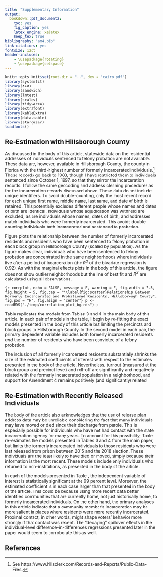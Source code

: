```yaml
---
title: "Supplementary Information"
output:
  bookdown::pdf_document2:
    toc: yes
    fig_caption: yes
    latex_engine: xelatex
    keep_tex: true
bibliography: "am4.bib"
link-citations: yes
fontsize: 12pt
header-includes:
    - \usepackage{rotating}
    - \usepackage{setspace}
---
```

```r
knitr::opts_knit$set(root.dir = "..", dev = "cairo_pdf")
library(systemfit)
library(AER)
library(sandwich)
library(lmtest)
library(scales)
library(tidyverse)
library(extrafont)
library(kableExtra)
library(data.table)
library(stargazer)
loadfonts()
```
\pagenumbering{gobble}
\pagenumbering{arabic}
\doublespacing
## Re-Estimation with Hillsborough County {-}

As discussed in the body of this article, statewide data on the residential addresses of individuals sentenced to felony probation are not available. These data are, however, available in Hillsborough County, the county in Florida with the third-highest number of formerly incarcerated individuals.^[See https://www.hillsclerk.com/Records-and-Reports/Public-Data-Files.] These records go back to 1988, though I have restricted them to individuals sentenced since October 1, 1997, so that they mirror the incarceration records. I follow the same geocoding and address cleaning procedures as for the incarceration records discussed above. These data do not include unique identifiers. To avoid double-counting, only the most recent record for each unique first name, middle name, last name, and date of birth is retained. This potentially excludes different people whose names and dates of birth are identical. Individuals whose adjudication was withheld are excluded, as are individuals whose names, dates of birth, and addresses match individuals who were formerly incarcerated. This avoids double counting individuals both incarcerated and sentenced to probation.

Figure \ref{fig:scatter} plots the relationship between the number of formerly incarcerated residents and residents who have been sentenced to felony probation in each block group in Hillsborough County (scaled by population). As the figure makes clear, individuals who have been sentenced to felony probation are concentrated in the same neighborhoods where individuals live after a period of incarceration (the *R^2^* of the bivariate regression is 0.92). As with the marginal effects plots in the body of this article, the figure does not show outlier neighborhoods but the line of best fit and *R^2^* are calculated using all observations.

```{r corrplot, echo = FALSE, message = F, warning = F, fig.width = 7.5, fig.height = 5, fig.cap = "\\label{fig:scatter}Relationship Between Formerly Incarcerated and Probationed Residents, Hillsborough County", fig.pos = "H", fig.align = "center"}
p <- readRDS("./temp/correlation_plot_bg.rds")
p
```

Table \ref{tab:ap-hills-1} replicates the models from Tables 3 and 4 in the main body of this article. In each pair of models in the table, I begin by re-fitting the exact models presented in the body of this article but limiting the precincts and block groups to Hillsborough County. In the second model in each pair, the primary dependent variable includes both formerly incarcerated residents *and* the number of residents who have been convicted of a felony probation.

\begin{singlespace}
```r
load("./temp/precinct_turnout_hills.rdata")
load("./temp/bg_turnout_hills.rdata")
load("./temp/support_reg_hills.rdata")
load("./temp/precinct_rolloff_hills.rdata")

stargazer(m2, m2b, m1bg, m1bbg, m1, m1b, m3, m3b,
          header = F,
          type = "text", notes.align = "l",
          column.labels = c("Precinct-Level Turnout", "Block Group-Level Turnout",
                            "Am. 4 Support", "Roll-off"),
          column.separate = c(2, 2, 2, 2),
          covariate.labels = c("Formerly Incarcerated Residents",
                               "Total Disenfranchised Individuals",
                               "Percent White", "Percent Black",
                               "Percent Latino", "Percent Asian", "Percent Male", "Percent Democrats",
                               "Percent Republicans",
                               "Average Age", "Average Income (dollarsign10,000s)", "Percent With Some College",
                               "Percent Unemployed"),
          dep.var.labels.include = FALSE,
          title = "\\label{tab:ap-hills-1} Neighborhood Turnout, Support for Am. 4, and Roll-Off in 2018",
          table.placement = "H",
          omit.stat = c("f", "ser"),
          omit = c("US_Congressional_District", "female",
                   "General", "to_16", "to_14", "to_12", "to_10"),
          table.layout = "-cm#-t-a-s-n",
          out = "./temp/test.tex",
          out.header = F,
          notes = "TO REPLACE",
          se = list(m2_ses, m2b_ses, m1bg_ses, m1bbg_ses,
                    m1_ses, m1b_ses, m3_ses, m3b_ses),
          add.lines=list(c("Congressional District FEs" , "X", "X", "X", "X", "X", "X", "X", "X"),
                         c("Turnout in 2010 {--} 2016"  , "X", "X", "X", "X", "X", "X", "X", "X")))

j <- fread("./temp/test.tex", header = F, sep = "+")

note.latex <- "\\multicolumn{9}{l}{\\scriptsize{\\parbox{.5\\linewidth}{\\vspace{2pt}$^{***}p<0.01$, $^{**}p<0.05$, $^*p<0.1$. \\\\Robust standard errors (clustered by congressional district) in parentheses.}}}"

j <- j %>%
  mutate(n = row_number(),
         V1 = ifelse(grepl("TO REPLACE", V1), note.latex, V1),
         V1 = ifelse(grepl("\\\\#tab", V1), gsub("\\\\#", "", V1), V1)) %>%
  filter(!grepl("Note:", V1))

insert1 <- "\\resizebox{1\\textwidth}{!}{%"
insert2 <- "}"

j <- bind_rows(j, data.frame(V1 = c(insert1, insert2), n = c(3.1, nrow(j) + 1 - 0.01))) %>%
  mutate(V1 = gsub("dollarsign", "\\\\$", V1)) %>%
  arrange(n) %>%
  select(-n)


write.table(j, "./temp/hills_hood.tex", quote = F, col.names = F,
            row.names = F)

```
\input{"../temp/hills_hood.tex"}
\end{singlespace}

The relationship between disenfranchised residents and precinct-level support for Amendment 4, and precinct-level turnout, are nonsignificant in Table \ref{tab:ap-hills-1} despite being significant statewide. Block group-level turnout and roll-off remain negatively associated with the presence of disenfranchised individuals. Importantly, in no model does moving from measuring only formerly incarcerated individuals to measuring all disenfranchised individuals change the sign on a statistically significant relationship. This provides corroboration for the argument that the neighborhood-level results presented in the body of this article, measured using only formerly incarcerated residents, apply to the formerly disenfranchised population more generally.

I next interrogate whether the use of only incarceration records is likely impacting the individual-level analyses presented in the body of the article. I re-run the matching procedure described above, where a registered voter is considered treated if they lived with *any* disenfranchised individual. Potential controls for this matching procedure are limited to Hillsborough County, where we can be sure registered voters do not live with individuals sentenced to felony probation. The matching procedure is successful at reducing differences between treated and control voters in Hillsborough County.

In Table \ref{tab:ap-hills-2}, models 1 -- 4 re-estimate models 1 -- 4 from Table 6 from the main paper, where the pool is limited to treated voters who live in Hillsborough County and their matches. Models 5 -- 8 present the results using the broader treatment definition.

\begin{singlespace}
\input{"../temp/dind_reg_hills_av.tex"}
\end{singlespace}

In Hillsborough County, the magnitude of the treatment effect grows when we broaden the treatment group to include anyone who lives with a formerly disenfranchised individual. This raises interesting questions about the potential differential spillover effects of living with a formerly incarcerated individual versus with an individual sentenced to felony probation. This may also be due to some housemates of probationed individuals serving as controls in the main analysis, collapsing the distinction between treated and control and producing conservative estimates. Nonetheless, Table \ref{tab:ap-hills-2} provides evidence that the negative treatment effects identified among voters living with formerly incarcerated individuals in the body of this article are likely generalizable to all voters living with disenfranchised individuals.

## Re-Estimation with All Formerly Incarcerated Individuals {-}

When discussing the impact of formerly incarcerated residents on neighborhood turnout and support for Amendment 4 in the body of this paper, I include only a subset of formerly incarcerated residents. I exclude individuals who returned from prison to institutions listed by four or more other formerly incarcerated individuals. I choose to exclude these individuals because I am most interested in the relationship between Amendment 4 and the turnout of individuals in proximal contact with the criminal justice system. @Walker2017 defines proximal contact "as having a loved one who is a custodial citizen without yourself having had contact" (542). Because much of the literature focuses on the mechanisms linking personal relationships, proximal contact, and political participation, I limit the sample to formerly incarcerated individuals who are likely returning to neighborhoods with social and familial ties.

Nevertheless, living in a neighborhood with a large number of formerly incarcerated individuals who reside in institutions like half-way houses or shelters might structure voting behavior. Here I re-estimate the models presented in Tables 3 and 4 in the body of this paper, but now including *all* formerly incarcerated residents. Table \ref{tab:ap-a-1} presents the results of these estimations. Model 1 presents the turnout regression estimated at the block group level, while Models 2 -- 4 are estimated using precinct level data.

\begin{singlespace}
```r
load("./temp/bg_regs_appendix.rdata")

bg <- m1b_ap

load("./temp/precinct_regs_appendix.rdata")

stargazer(bg, m2b_ap, m1b_ap, m3b_ap,
          header = F,
          type = "latex", notes.align = "l",
          covariate.labels = c("Formerly Incarcerated Residents",
                               "Percent White", "Percent Black",
                               "Percent Latino", "Percent Asian", "Percent Male", "Percent Democrats",
                               "Percent Republicans",
                               "Average Age", "Average Income (dollarsign10,000s)", "Percent With Some College",
                               "Percent Unemployed"),
          dep.var.labels = c("Turnout", "Turnout", "Support for Am. 4", "Roll-Off"),
          title = "\\label{tab:ap-a-1} Including All Formerly Incarcerated Residents",
          column.labels = c("Block Group", "Precinct"),
          column.separate = c(1, 3),
          table.placement = "H",
          omit.stat = c("f", "ser"),
          omit = c("US_Congressional_District", "female",
                   "General", "to"),
          table.layout = "-cmd#-t-a-s-n",
          out = "./temp/test.tex",
          out.header = F,
          notes = "TO REPLACE",
          se = list(coef(summary(bg    , cluster = c("US_Congressional_District")))[, 2],
                    coef(summary(m2b_ap, cluster = c("US_Congressional_District")))[, 2],
                    coef(summary(m1b_ap, cluster = c("US_Congressional_District")))[, 2],
                    coef(summary(m3b_ap, cluster = c("US_Congressional_District")))[, 2]),
          add.lines=list(c("Congressional District FEs" , "X", "X", "X", "X"),
                         c("Turnout in 2010 {--} 2016"  , "X", "X", "X", "X")))

j <- fread("./temp/test.tex", header = F, sep = "+")

note.latex <- "\\multicolumn{5}{l}{\\scriptsize{\\parbox{.5\\linewidth}{\\vspace{2pt}$^{***}p<0.01$, $^{**}p<0.05$, $^*p<0.1$. \\\\Robust standard errors (clustered by congressional district) in parentheses.}}}"

j <- j %>%
  mutate(n = row_number(),
         V1 = ifelse(grepl("TO REPLACE", V1), note.latex, V1),
         V1 = ifelse(grepl("\\\\#tab", V1), gsub("\\\\#", "", V1), V1)) %>%
  filter(!grepl("Note:", V1))

insert1 <- "\\resizebox{!}{.5\\textheight}{%"
insert2 <- "}"

j <- bind_rows(j, data.frame(V1 = c(insert1, insert2), n = c(3.1, nrow(j) + 1 - 0.01))) %>%
  mutate(V1 = gsub("dollarsign", "\\\\$", V1)) %>%
  arrange(n) %>%
  select(-n)

write.table(j, "./temp/ap_a_1.tex", quote = F, col.names = F,
            row.names = F)
```
\input{"../temp/ap_a_1.tex"}
\end{singlespace}

The inclusion of all formerly incarcerated residents substantially shrinks the size of the estimated coefficients of interest with respect to the estimates presented in the body of the article. Nevertheless, turnout (measured at the block group and precinct level) and roll-off are significantly and negatively related with the formerly incarcerated population in a neighborhood, and support for Amendment 4 remains positively (and significantly) related.

## Re-Estimation with Recently Released Individuals {-}

The body of the article also acknowledges that the use of release plan address data may be unreliable considering the fact that many individuals may have moved or died since their discharge from parole. This is especially possible for individuals who have not had contact with the state incarceration agency for many years. To account for this possibility, Table \ref{tab:ap-a-2} re-estimates the models presented in Tables 3 and 4 from the main paper, but limits the formerly incarcerated individuals to those residents who were last released from prison between 2015 and the 2018 election. These individuals are the least likely to have died or moved, simply because their information is the most recent. These models include only individuals who returned to non-institutions, as presented in the body of the article.

\begin{singlespace}
```r
load("./temp/bg_regs_appendix.rdata")

bg <- m1_ap

load("./temp/precinct_regs_appendix.rdata")

stargazer(bg, m2_ap, m1_ap, m3_ap,
          header = F,
          type = "latex", notes.align = "l",
          covariate.labels = c("Formerly Incarcerated Residents",
                               "Percent White", "Percent Black",
                               "Percent Latino", "Percent Asian", "Percent Male", "Percent Democrats",
                               "Percent Republicans",
                               "Average Age", "Average Income (dollarsign10,000s)", "Percent With Some College",
                               "Percent Unemployed"),
          dep.var.labels = c("Turnout", "Turnout", "Support for Am. 4", "Roll-Off"),
          title = "\\label{tab:ap-a-2} Formerly Incarcerated Residents Released Since 1/1/2015",
          column.labels = c("Block Group", "Precinct"),
          column.separate = c(1, 3),
          table.placement = "H",
          omit.stat = c("f", "ser"),
          omit = c("US_Congressional_District", "female",
                   "General", "to"),
          table.layout = "-cmd#-t-a-s-n",
          out = "./temp/test.tex",
          out.header = F,
          notes = "TO REPLACE",
          se = list(coef(summary(bg    , cluster = c("US_Congressional_District")))[, 2],
                    coef(summary(m2_ap, cluster = c("US_Congressional_District")))[, 2],
                    coef(summary(m1_ap, cluster = c("US_Congressional_District")))[, 2],
                    coef(summary(m3_ap, cluster = c("US_Congressional_District")))[, 2]),
          add.lines=list(c("Congressional District FEs" , "X", "X", "X", "X"),
                         c("Turnout in 2010 {--} 2016"  , "X", "X", "X", "X")))

j <- fread("./temp/test.tex", header = F, sep = "+")

note.latex <- "\\multicolumn{5}{l}{\\scriptsize{\\parbox{.5\\linewidth}{\\vspace{2pt}$^{***}p<0.01$, $^{**}p<0.05$, $^*p<0.1$. \\\\Robust standard errors (clustered by congressional district) in parentheses.}}}"

j <- j %>%
  mutate(n = row_number(),
         V1 = ifelse(grepl("TO REPLACE", V1), note.latex, V1),
         V1 = ifelse(grepl("\\\\#tab", V1), gsub("\\\\#", "", V1), V1)) %>%
  filter(!grepl("Note:", V1))

insert1 <- "\\resizebox{!}{.5\\textheight}{%"
insert2 <- "}"

j <- bind_rows(j, data.frame(V1 = c(insert1, insert2), n = c(3.1, nrow(j) + 1 - 0.01))) %>%
  mutate(V1 = gsub("dollarsign", "\\\\$", V1)) %>%
  arrange(n) %>%
  select(-n)

write.table(j, "./temp/ap_a_2.tex", quote = F, col.names = F,
            row.names = F)
```
\input{"../temp/ap_a_2.tex"}
\end{singlespace}

In each of the models presented in Table \ref{tab:ap-a-2}, the independent variable of interest is statistically significant at the 99 percent level. Moreover, the estimated coefficient is in each case larger than that presented in the body of the article. This could be because using more recent data better identifies communities that are currently home, not just historically home, to formerly incarcerated individuals. On the other hand, the primary analyses in this article indicate that a community member's incarceration may be more salient in places where residents were more recently incarcerated. Proximal contact, in other words, might shape voters' behavior more strongly if that contact was recent. The "decaying" spillover effects in the individual-level difference-in-differences regressions presented later in the paper would seem to corroborate this as well.

## References {-}